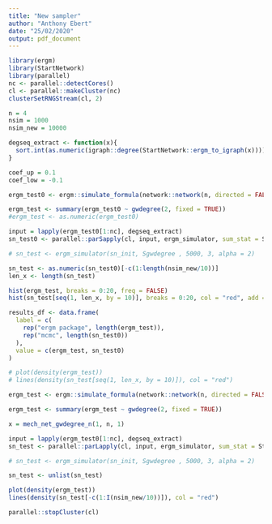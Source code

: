 ```yaml
---
title: "New sampler"
author: "Anthony Ebert"
date: "25/02/2020"
output: pdf_document
---
```


```r
library(ergm)
library(StartNetwork)
library(parallel)
nc <- parallel::detectCores()
cl <- parallel::makeCluster(nc)
clusterSetRNGStream(cl, 2)

n = 4
nsim = 1000
nsim_new = 10000

degseq_extract <- function(x){
  sort.int(as.numeric(igraph::degree(StartNetwork::ergm_to_igraph(x))))
}

coef_up = 0.1
coef_low = -0.1

```

```r
ergm_test0 <- ergm::simulate_formula(network::network(n, directed = FALSE) ~ gwdegree(2, fixed = TRUE), coef = coef_up, nsim = nsim)

ergm_test <- summary(ergm_test0 ~ gwdegree(2, fixed = TRUE))
#ergm_test <- as.numeric(ergm_test0)

input = lapply(ergm_test0[1:nc], degseq_extract)
sn_test0 <- parallel::parSapply(cl, input, ergm_simulator, sum_stat = StartNetwork::gwdegree, loops = nsim_new, theta = coef_up, alpha = 2, simplify = TRUE, type = "Exact")

# sn_test <- ergm_simulator(sn_init, Sgwdegree , 5000, 3, alpha = 2)

sn_test <- as.numeric(sn_test0)[-c(1:length(nsim_new/10))]
len_x <- length(sn_test)

hist(ergm_test, breaks = 0:20, freq = FALSE)
hist(sn_test[seq(1, len_x, by = 10)], breaks = 0:20, col = "red", add = TRUE, freq = FALSE)

results_df <- data.frame(
  label = c(
    rep("ergm package", length(ergm_test)),
    rep("mcmc", length(sn_test0))
  ), 
  value = c(ergm_test, sn_test0)
)

# plot(density(ergm_test))
# lines(density(sn_test[seq(1, len_x, by = 10)]), col = "red")
```

```r
ergm_test <- ergm::simulate_formula(network::network(n, directed = FALSE) ~ gwdegree(2, fixed = TRUE), coef = coef_low, nsim = nsim)

ergm_test <- summary(ergm_test ~ gwdegree(2, fixed = TRUE))

x = mech_net_gwdegree_n(1, n, 1)

input = lapply(ergm_test0[1:nc], degseq_extract)
sn_test <- parallel::parLapply(cl, input, ergm_simulator, sum_stat = StartNetwork::gwdegree, loops = nsim_new, theta = coef_up, alpha = 2, simplify = TRUE, type = "Exact")

# sn_test <- ergm_simulator(sn_init, Sgwdegree , 5000, 3, alpha = 2)

sn_test <- unlist(sn_test)

plot(density(ergm_test))
lines(density(sn_test[-c(1:I(nsim_new/10))]), col = "red")
```

```r
parallel::stopCluster(cl)
```







